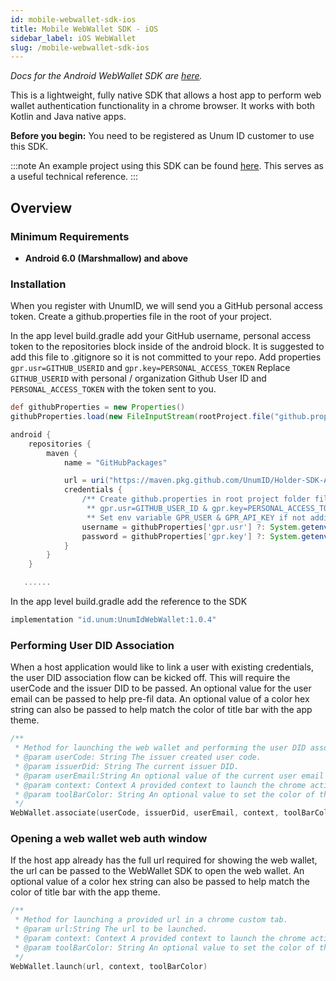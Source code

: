 ```yaml
---
id: mobile-webwallet-sdk-ios
title: Mobile WebWallet SDK - iOS
sidebar_label: iOS WebWallet
slug: /mobile-webwallet-sdk-ios
---
```



*Docs for the Android WebWallet SDK are [here](mobile-webwallet-sdk-android).*

This is a lightweight, fully native SDK that allows a host app to perform web wallet authentication functionality in a chrome browser. It works with both Kotlin and Java native apps.

**Before you begin:** You need to be registered as Unum ID customer to use this SDK.

:::note
An example project using this SDK can be found [here](https://github.com/UnumID/UnumIdWebAuth-Android/). This serves as a useful technical reference.
:::

## Overview

### Minimum Requirements
- **Android 6.0 (Marshmallow) and above**

### Installation

When you register with UnumID, we will send you a GitHub personal access token. Create a github.properties file in the root of your project.

In the app level build.gradle add your GitHub username, personal access token to the repositories block inside of the android block.
It is suggested to add this file to .gitignore so it is not committed to your repo. Add properties `gpr.usr=GITHUB_USERID` and `gpr.key=PERSONAL_ACCESS_TOKEN`
Replace `GITHUB_USERID` with personal / organization Github User ID and `PERSONAL_ACCESS_TOKEN` with the token sent to you.

```groovy
def githubProperties = new Properties()
githubProperties.load(new FileInputStream(rootProject.file("github.properties")))

android {
    repositories {
        maven {
            name = "GitHubPackages"

            url = uri("https://maven.pkg.github.com/UnumID/Holder-SDK-Android")
            credentials {
                /** Create github.properties in root project folder file with
                 ** gpr.usr=GITHUB_USER_ID & gpr.key=PERSONAL_ACCESS_TOKEN
                 ** Set env variable GPR_USER & GPR_API_KEY if not adding a properties file**/
                username = githubProperties['gpr.usr'] ?: System.getenv("")
                password = githubProperties['gpr.key'] ?: System.getenv("")
            }
        }
    }

   ......
```

In the app level build.gradle add the reference to the SDK

```groovy
implementation "id.unum:UnumIdWebWallet:1.0.4"
```

### Performing User DID Association

When a host application would like to link a user with existing credentials, the user DID association flow can be kicked off. This will require the userCode and the issuer DID to be passed. An optional value for the user email can be passed to help pre-fil data. An optional value of a color hex string can also be passed to help match the color of title bar with the app theme.

``` kotlin
/**
 * Method for launching the web wallet and performing the user DID association flow.
 * @param userCode: String The issuer created user code.
 * @param issuerDid: String The current issuer DID.
 * @param userEmail:String An optional value of the current user email to pre-fil the email input.
 * @param context: Context A provided context to launch the chrome activity.
 * @param toolBarColor: String An optional value to set the color of the chrome tool bar. This should be in hex form "#202020".
 */
WebWallet.associate(userCode, issuerDid, userEmail, context, toolBarColor)
```


### Opening a web wallet web auth window

If the host app already has the full url required for showing the web wallet, the url can be passed to the WebWallet SDK to open the web wallet.  An optional value of a color hex string can also be passed to help match the color of title bar with the app theme.

``` kotlin
/**
 * Method for launching a provided url in a chrome custom tab.
 * @param url:String The url to be launched.
 * @param context: Context A provided context to launch the chrome activity.
 * @param toolBarColor: String An optional value to set the color of the chrome tool bar. This should be in hex form "#202020".
 */
WebWallet.launch(url, context, toolBarColor)
```

